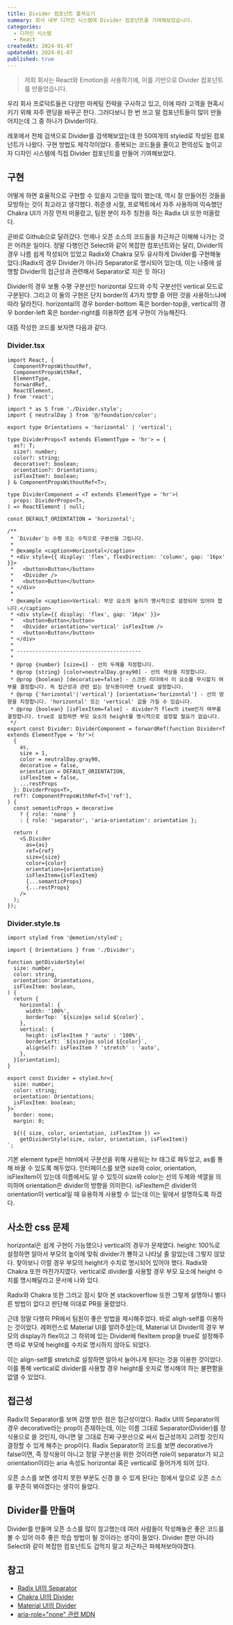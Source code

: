 ```yaml
---
title: Divider 컴포넌트 훔쳐오기
summary: 회사 내부 디자인 시스템에 Divider 컴포넌트를 기여해보았습니다.
categories:
  - 디자인 시스템
  - React
createdAt: 2024-01-07
updatedAt: 2024-01-07
published: true
---
```


> 저희 회사는 React와 Emotion을 사용하기에, 이를 기반으로 Divider 컴포넌트를 만들었습니다.

우리 회사 프로덕트들은 다양한 마케팅 전략을 구사하고 있고, 이에 따라 고객을 현혹시키기 위해 자주 랜딩을 바꾸곤 한다. 그러다보니 한 번 쓰고 말 컴포넌트들이 많이 만들어지는데 그 중 하나가 Divider이다.

레포에서 전체 검색으로 Divider를 검색해보았는데 한 50여개의 styled로 작성된 컴포넌트가 나왔다. 구현 방법도 제각각이었다. 중복되는 코드들을 줄이고 편의성도 높이고자 디자인 시스템에 직접 Divider 컴포넌트를 만들어 기여해보았다.

## 구현

어떻게 하면 효율적으로 구현할 수 있을지 고민을 많이 했는데, 역시 잘 만들어진 것들을 모방하는 것이 최고라고 생각했다. 취준생 시절, 프로젝트에서 자주 사용하여 익숙했던 Chakra UI가 가장 먼저 떠올랐고, 팀원 분이 자주 칭찬을 하는 Radix UI 또한 떠올랐다.

곧바로 Github으로 달려갔다. 언제나 오픈 소스의 코드들을 차근차근 이해해 나가는 것은 어려운 일이다. 정말 다행인건 Select와 같이 복잡한 컴포넌트와는 달리, Divider의 경우 나름 쉽게 작성되어 있었고 Radix와 Chakra 모두 유사하게 Divider를 구현해놓았다.(Radix의 경우 Divider가 아니라 Separator로 명시되어 있는데, 이는 나중에 설명할 Divider의 접근성과 관련해서 Separator로 지은 듯 하다)

Divider의 경우 보통 수평 구분선인 horizontal 모드와 수직 구분선인 vertical 모드로 구분된다. 그리고 이 둘의 구현은 단지 border의 4가지 방향 중 어떤 것을 사용하느냐에 따라 달라진다. horizontal의 경우 border-bottom 혹은 border-top을, vertical의 경우 border-left 혹은 border-right를 이용하면 쉽게 구현이 가능해진다.

대뜸 작성한 코드를 보자면 다음과 같다.

### Divider.tsx

```tsx
import React, {
  ComponentPropsWithoutRef,
  ComponentPropsWithRef,
  ElementType,
  forwardRef,
  ReactElement,
} from 'react';

import * as S from './Divider.style';
import { neutralDay } from '@/foundation/color';

export type Orientations = 'horizontal' | 'vertical';

type DividerProps<T extends ElementType = 'hr'> = {
  as?: T;
  size?: number;
  color?: string;
  decorative?: boolean;
  orientation?: Orientations;
  isFlexItem?: boolean;
} & ComponentPropsWithoutRef<T>;

type DividerComponent = <T extends ElementType = 'hr'>(
  props: DividerProps<T>,
) => ReactElement | null;

const DEFAULT_ORIENTATION = 'horizontal';

/**
 * `Divider`는 수평 또는 수직으로 구분선을 그립니다.
 *
 * @example <caption>Horizontal</caption>
 * <div style={{ display: 'flex', flexDirection: 'column', gap: '16px' }}>
 *   <button>Button</button>
 *   <Divider />
 *   <button>Button</button>
 * </div>
 *
 * @example <caption>Vertical: 부모 요소의 높이가 명시적으로 설정되어 있어야 합니다.</caption>
 * <div style={{ display: 'flex', gap: '16px' }}>
 *   <button>Button</button>
 *   <Divider orientation='vertical' isFlexItem />
 *   <button>Button</button>
 * </div>
 *
 * ----------------------------------------
 *
 * @prop {number} [size=1] - 선의 두께를 지정합니다.
 * @prop {string} [color=neutralDay.gray90] - 선의 색상을 지정합니다.
 * @prop {boolean} [decorative=false] - 스크린 리더에서 이 요소를 무시할지 여부를 결정합니다. 즉 접근성과 관련 없는 장식용이라면 true로 설정합니다.
 * @prop {'horizontal'|'vertical'} [orientation='horizontal'] - 선의 방향을 지정합니다. 'horizontal' 또는 'vertical' 값을 가질 수 있습니다.
 * @prop {boolean} [isFlexItem=false] - divider가 flex의 item인지 여부를 결정합니다. true로 설정하면 부모 요소의 height를 명시적으로 설정할 필요가 없습니다.
 */
export const Divider: DividerComponent = forwardRef(function Divider<T extends ElementType = 'hr'>(
  {
    as,
    size = 1,
    color = neutralDay.gray90,
    decorative = false,
    orientation = DEFAULT_ORIENTATION,
    isFlexItem = false,
    ...restProps
  }: DividerProps<T>,
  ref?: ComponentPropsWithRef<T>['ref'],
) {
  const semanticProps = decorative
    ? { role: 'none' }
    : { role: 'separator', 'aria-orientation': orientation };

  return (
    <S.Divider
      as={as}
      ref={ref}
      size={size}
      color={color}
      orientation={orientation}
      isFlexItem={isFlexItem}
      {...semanticProps}
      {...restProps}
    />
  );
});
```

### Divider.style.ts

```tsx
import styled from '@emotion/styled';

import { Orientations } from './Divider';

function getDividerStyle(
  size: number,
  color: string,
  orientation: Orientations,
  isFlexItem: boolean,
) {
  return {
    horizontal: {
      width: '100%',
      borderTop: `${size}px solid ${color}`,
    },
    vertical: {
      height: isFlexItem ? 'auto' : '100%',
      borderLeft: `${size}px solid ${color}`,
      alignSelf: isFlexItem ? 'stretch' : 'auto',
    },
  }[orientation];
}

export const Divider = styled.hr<{
  size: number;
  color: string;
  orientation: Orientations;
  isFlexItem: boolean;
}>`
  border: none;
  margin: 0;

  ${({ size, color, orientation, isFlexItem }) =>
    getDividerStyle(size, color, orientation, isFlexItem)}
`;
```

기본 element type은 html에서 구분선을 위해 사용되는 hr 태그로 해두었고, as를 통해 바꿀 수 있도록 해두었다. 인터페이스를 보면 size와 color, orientation, isFlexItem이 있는데 이름에서도 알 수 있듯이 size와 color는 선의 두께와 색깔을 의미하며 orientation은 divider의 방향을 의미한다. isFlexItem은 divider의 orientation이 vertical일 때 유용하게 사용할 수 있는데 이는 밑에서 설명하도록 하겠다.

## 사소한 css 문제

horizontal은 쉽게 구현이 가능했으나 vertical의 경우가 문제였다. height: 100%로 설정하면 알아서 부모의 높이에 맞춰 divider가 뿅하고 나타날 줄 알았는데 그렇지 않았다. 찾아보니 이럴 경우 부모의 height가 수치로 명시되어 있어야 했다. Radix와 Chakra 또한 마찬가지였다. vertical로 divider를 사용할 경우 부모 요소에 height 수치를 명시해달라고 문서에 나와 있다.

Radix와 Chakra 또한 그러고 잠시 찾아 본 stackoverflow 또한 그렇게 설명하니 별다른 방법이 없다고 판단해 이대로 PR을 올렸었다.

근데 정말 다행히 PR에서 팀원이 좋은 방법을 제시해주었다. 바로 aligh-self를 이용하는 것이었다. 레퍼런스로 Material UI를 알려주셨는데, Material UI Divider의 경우 부모의 display가 flex이고 그 하위에 있는 Divider에 flexItem prop을 true로 설정해주면 따로 부모에 height를 수치로 명시하지 않아도 되었다.

이는 align-self를 stretch로 설정하면 알아서 늘어나게 된다는 것을 이용한 것이었다. 이를 통해 vertical로 divider를 사용할 경우 height를 숫자로 명시해야 하는 불편함을 없앨 수 있었다.

## 접근성

Radix의 Separator를 보며 감명 받은 점은 접근성이었다. Radix UI의 Separator의 경우 decorative라는 prop이 존재하는데, 이는 이름 그대로 Separator(Divider)를 장식용으로 쓸 것인지, 아니면 말 그대로 진짜 구분선으로 써서 접근성까지 고려할 것인지 결정할 수 있게 해주는 prop이다. Radix Separator의 코드를 보면 decorative가 false이면, 즉 장식용이 아니고 정말 구분선을 위한 것이라면 role이 separator가 되고 orientation이라는 aria 속성도 horizontal 혹은 vertical로 들어가게 되어 있다.

오픈 소스를 보면 생각치 못한 부분도 신경 쓸 수 있게 된다는 점에서 앞으로 오픈 소스를 꾸준히 봐야겠다는 생각이 들었다.

## Divider를 만들며

Divider를 만들며 오픈 소스를 많이 참고했는데 여러 사람들이 작성해놓은 좋은 코드를 볼 수 있어 아주 좋은 학습 방법이 될 것이라는 생각이 들었다. Divider 뿐만 아니라 Select와 같이 복잡한 컴포넌트도 겁먹지 말고 차근차근 파헤쳐보아야겠다.

## 참고

- [Radix UI의 Separator](https://github.com/radix-ui/primitives/blob/main/packages/react/separator/src/Separator.tsx)
- [Chakra UI의 Divider](https://github.com/chakra-ui/chakra-ui/blob/main/packages/components/layout/src/divider.tsx)
- [Material UI의 Divider](https://mui.com/material-ui/react-divider/#flex-item)
- [aria-role="none" 관련 MDN](https://developer.mozilla.org/en-US/docs/Web/Accessibility/ARIA/Roles/none_role)

